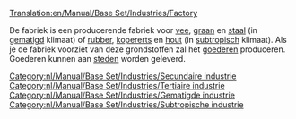 [[Translation:en/Manual/Base Set/Industries/Factory]]

{{nl/Manual/Base Set/Industries/Industrieën|Image=[[File:en/Manual/Base Set/Industries/Factory.png]]
|name=Fabriek
|climates=[[nl/Manual/Klimaat#gematigd|Gematigd]], [[nl/Manual/Klimaat#subtropisch|Subtropisch]].
|accepts=[[nl/Manual/Base Set/Cargos/Vee|vee]], [[nl/Manual/Base Set/Cargos/Graan|graan]], [[nl/Manual/Base Set/Cargos/Staal|staal]] (gematigd alleen),<br/> [[nl/Manual/Base Set/Cargos/Rubber|rubber]], [[nl/Manual/Base Set/Cargos/Kopererts|kopererts]], [[nl/Manual/Base Set/Cargos/Hout|hout]] (Subtropische alleen).
|produces=[[nl/Manual/Base Set/Cargos/Goederen|Goederen]]
|notes=Niet aanwezig [[nl/Manual/Klimaat#subarctisch|Subarctisch]] of [[nl/Manual/Klimaat#speelgoed|Speelgoed]]
}}
[[Category:nl/Manual/Base Set/Industries/Secundaire industrie]]
[[Category:nl/Manual/Base Set/Industries/Tertiaire industrie]]
[[Category:nl/Manual/Base Set/Industries/Gematigde industrie]]
[[Category:nl/Manual/Base Set/Industries/Subtropische industrie]]

De fabriek is een producerende fabriek voor [[nl/Manual/Base Set/Cargos/Vee|vee]], [[nl/Manual/Base Set/Cargos/Graan|graan]] en [[nl/Manual/Base Set/Cargos/Staal|staal]] (in [[nl/Manual/Klimaat#gematigd|gematigd]] klimaat) of [[nl/Manual/Base Set/Cargos/Rubber|rubber]], [[nl/Manual/Base Set/Cargos/Kopererts|kopererts]] en [[nl/Manual/Base Set/Cargos/Hout|hout]] (in [[nl/Manual/Klimaat#subtropisch|subtropisch]] klimaat). Als je de fabriek voorziet van deze grondstoffen zal het [[nl/Manual/Base Set/Cargos/Goederen|goederen]] produceren. Goederen kunnen aan [[nl/Manual/Gemeente|steden]] worden geleverd.